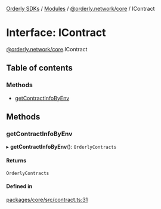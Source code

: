 [Orderly SDKs](./../README) / [Modules](./../modules) / [@orderly.network/core](./../modules/orderly_network_core) / IContract

# Interface: IContract

[@orderly.network/core](./../modules/orderly_network_core).IContract

## Table of contents

### Methods

- [getContractInfoByEnv](./orderly_network_core.IContract#getcontractinfobyenv)

## Methods

### getContractInfoByEnv

▸ **getContractInfoByEnv**(): `OrderlyContracts`

#### Returns

`OrderlyContracts`

#### Defined in

[packages/core/src/contract.ts:31](https://github.com/OrderlyNetwork/js-sdk/blob/6414be9e/packages/core/src/contract.ts#L31)
